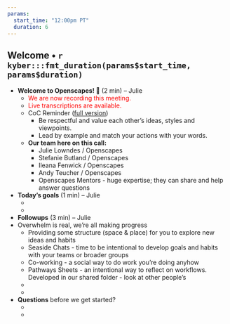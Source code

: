 ```yaml
---
params: 
  start_time: "12:00pm PT"
  duration: 6
---
```


## Welcome • `r kyber:::fmt_duration(params$start_time, params$duration)`

- **Welcome to Openscapes! 👋** (2 min) – Julie
  - <font color="red">We are now recording this meeting.</font> 
  - <font color="red">Live transcriptions are available.</font>
  - CoC Reminder ([full version](https://www.openscapes.org/code-of-conduct/))
    - Be respectful and value each other’s ideas, styles and viewpoints.
    - Lead by example and match your actions with your words.
  - **Our team here on this call:** 
    - Julie Lowndes / Openscapes
    - Stefanie Butland / Openscapes
    - Ileana Fenwick / Openscapes
    - Andy Teucher / Openscapes
    - Openscapes Mentors - huge expertise; they can share and help answer questions
  
- **Today’s goals** (1 min) – Julie
  - ‎
  -


- **Followups** (3 min) – Julie
- Overwhelm is real, we’re all making progress
    - Providing some structure (space & place) for you to explore new ideas and habits
    - Seaside Chats - time to be intentional to develop goals and habits with your teams or broader groups       
    - Co-working - a social way to do work you’re doing anyhow
    - Pathways Sheets - an intentional way to reflect on workflows. Developed in our shared folder - look at other people’s
  - ‎
  - 

- **Questions** before we get started?
  - ‎
  - 